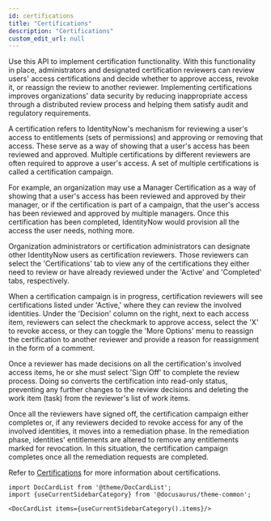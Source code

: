 ```yaml
---
id: certifications
title: "Certifications"
description: "Certifications"
custom_edit_url: null
---
```




Use this API to implement certification functionality. 
With this functionality in place, administrators and designated certification reviewers can review users' access certifications and decide whether to approve access, revoke it, or reassign the review to another reviewer. 
Implementing certifications improves organizations' data security by reducing inappropriate access through a distributed review process and helping them satisfy audit and regulatory requirements. 

A certification refers to IdentityNow's mechanism for reviewing a user's access to entitlements (sets of permissions) and approving or removing that access. 
These serve as a way of showing that a user's access has been reviewed and approved. 
Multiple certifications by different reviewers are often required to approve a user's access. 
A set of multiple certifications is called a certification campaign.

For example, an organization may use a Manager Certification as a way of showing that a user's access has been reviewed and approved by their manager, or if the certification is part of a campaign, that the user's access has been reviewed and approved by multiple managers. 
Once this certification has been completed, IdentityNow  would provision all the access the user needs, nothing more. 

Organization administrators or certification administrators can designate other IdentityNow users as certification reviewers. 
Those reviewers can select the 'Certifications' tab to view any of the certifications they either need to review or have already reviewed under the 'Active' and 'Completed' tabs, respectively. 

When a certification campaign is in progress, certification reviewers will see certifications listed under 'Active,' where they can review the involved identities. 
Under the 'Decision' column on the right, next to each access item, reviewers can select the checkmark to approve access, select the 'X' to revoke access, or they can toggle the 'More Options' menu to reassign the certification to another reviewer and provide a reason for reassignment in the form of a comment. 

Once a reviewer has made decisions on all the certification's involved access items, he or she must select 'Sign Off' to complete the review process.
Doing so converts the certification into read-only status, preventing any further changes to the review decisions and deleting the work item (task) from the reviewer's list of work items. 

Once all the reviewers have signed off, the certification campaign either completes or, if any reviewers decided to revoke access for any of the involved identities, it moves into a remediation phase. In the remediation phase, identities' entitlements are altered to remove any entitlements marked for revocation.
In this situation, the certification campaign completes once all the remediation requests are completed. 

Refer to [Certifications](https://documentation.sailpoint.com/saas/user-help/certifications.html) for more information about certifications.




```mdx-code-block
import DocCardList from '@theme/DocCardList';
import {useCurrentSidebarCategory} from '@docusaurus/theme-common';

<DocCardList items={useCurrentSidebarCategory().items}/>
```
      